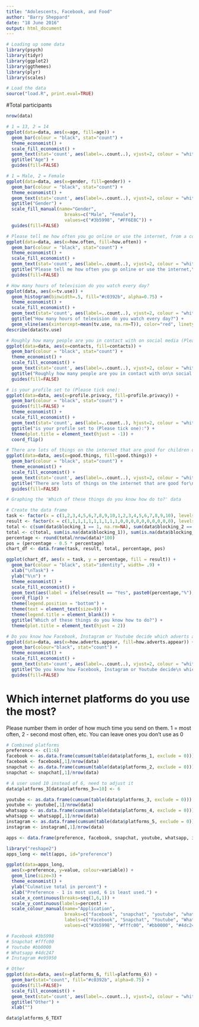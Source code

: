```yaml
---
title: "Adolescents, Facebook, and Food"
author: "Barry Sheppard"
date: "18 June 2016"
output: html_document
---
```



```r
# Loading up some data
library(psych)
library(tidyr)
library(ggplot2)
library(ggthemes)
library(plyr)
library(scales)

# Load the data
source("load.R", print.eval=TRUE)

```

#Total participants
```r
nrow(data)
```


```r
# 1 = 13, 2 = 14
ggplot(data=data, aes(x=age, fill=age)) +
  geom_bar(colour = "black", stat="count") +
  theme_economist() +
  scale_fill_economist() +
  geom_text(stat='count', aes(label=..count..), vjust=2, colour = "white") +
  ggtitle("Age") +
  guides(fill=FALSE)
```



```r
# 1 = Male, 2 = Female
ggplot(data=data, aes(x=gender, fill=gender)) +
  geom_bar(colour = "black", stat="count") +
  theme_economist() + 
  geom_text(stat='count', aes(label=..count..), vjust=2, colour = "white") +
  ggtitle("Gender") +
  scale_fill_manual(name="Gender", 
                      breaks=c("Male", "Female"), 
                      values=c("#3b5998", "#FF6E8C")) +
  guides(fill=FALSE)
```


```r
# Please tell me how often you go online or use the internet, from a computer, a mobile phone, a smartphone, or any other device you may use to go online (please tick one):
ggplot(data=data, aes(x=how.often, fill=how.often)) +
  geom_bar(colour = "black", stat="count") +
  theme_economist() + 
  scale_fill_economist() +
  geom_text(stat='count', aes(label=..count..), vjust=2, colour = "white") +
  ggtitle("Please tell me how often you go online or use the internet,\n from a computer, a mobile phone, a smartphone, or any other\n device you may use to go online (please tick one):") +
  guides(fill=FALSE)
```


```r
# How many hours of television do you watch every day?
ggplot(data, aes(x=tv.use)) +
  geom_histogram(binwidth=.5, fill="#c0392b", alpha=0.75) +
  theme_economist() + 
  scale_fill_economist() +
  geom_text(stat='count', aes(label=..count..), vjust=2, colour = "white") +
  ggtitle("How many hours of television do you watch every day?") +
  geom_vline(aes(xintercept=mean(tv.use, na.rm=T)), color="red", linetype="dashed", size=1)
describe(data$tv.use)
```


```r
# Roughly how many people are you in contact with on social media (Please tick one):
ggplot(data=data, aes(x=contacts, fill=contacts)) +
  geom_bar(colour = "black", stat="count") +
  theme_economist() + 
  scale_fill_economist() +
  geom_text(stat='count', aes(label=..count..), vjust=2, colour = "white") +
  ggtitle("Roughly how many people are you in contact with on\n social media (Please tick one):") +
  guides(fill=FALSE)
```


```r
# is your profile set to (Please tick one):
ggplot(data=data, aes(x=profile.privacy, fill=profile.privacy)) +
  geom_bar(colour = "black", stat="count") +
  guides(fill=FALSE) +
  theme_economist() + 
  scale_fill_economist() +
  geom_text(stat='count', aes(label=..count..), hjust=2, colour = "white") +
  ggtitle("is your profile set to (Please tick one):") +
  theme(plot.title = element_text(hjust = -1)) +
  coord_flip() 
```


```r
# There are lots of things on the internet that are good for children of my age (Please tick one):
ggplot(data=data, aes(x=good.things, fill=good.things)) +
  geom_bar(colour = "black", stat="count") +
  theme_economist() + 
  scale_fill_economist() +
  geom_text(stat='count', aes(label=..count..), vjust=2, colour = "white") +
  ggtitle("There are lots of things on the internet that are good for\n children of my age") +
  guides(fill=FALSE)
```


```r
# Graphing the 'Which of these things do you know how do to?' data

# Create the data frame
task <- factor(x = c(1,2,3,4,5,6,7,8,9,10,1,2,3,4,5,6,7,8,9,10), levels = c(1,2,3,4,5,6,7,8,9,10), labels = c("Block unwanted adverts\n or junk mail spam", "Delete the record of which\n sites they have visited", "Change privacy settings on\n social networking profile", "Block messages from someone\n they don't want to hear from", "Find information on how\n to use the internet safely", "Publish a comment on a\n blog, website or forum", "Upload images, videos or\n music onto social meda", "Create a blog", "Update status on social\n networking site used most", "Take a picture or a short video with\n smartphone and upload it on to social media"))
result <- factor(x = c(1,1,1,1,1,1,1,1,1,1,0,0,0,0,0,0,0,0,0,0), levels = c(1,0), labels = c("Yes", "No"))
total <- c(sum(data$blocking_1 == 1, na.rm=NA), sum(data$blocking_2 == 1, na.rm=NA), sum(data$blocking_3 == 1, na.rm=NA), sum(data$blocking_4 == 1, na.rm=NA), sum(data$blocking_5 == 1, na.rm=NA), sum(data$posting_1 == 1, na.rm=NA), sum(data$posting_2 == 1, na.rm=NA), sum(data$posting_3 == 1, na.rm=NA), sum(data$updating_1 == 1, na.rm=NA), sum(data$updating_2 == 1, na.rm=NA))
total <- c(total, sum(is.na(data$blocking_1)), sum(is.na(data$blocking_2)), sum(is.na(data$blocking_3)), sum(is.na(data$blocking_4)), sum(is.na(data$blocking_5)), sum(is.na(data$posting_1)), sum(is.na(data$posting_2)), sum(is.na(data$posting_3)), sum(is.na(data$updating_1)), sum(is.na(data$updating_2)) )
percentage <- round(total/nrow(data)*100)
pos = (percentage - 0.5 * percentage)
chart_df <- data.frame(task, result, total, percentage, pos)

ggplot(chart_df, aes(x = task, y = percentage, fill = result)) + 
  geom_bar(colour = "black", stat="identity", width= .9) +
  xlab("\nTask") +
  ylab("%\n") +
  theme_economist() +
  scale_fill_economist() +
  geom_text(aes(label = ifelse(result == "Yes", paste0(percentage,"%"), ""), y = pos), position = "stack", color='white') +
  coord_flip() + 
  theme(legend.position = "bottom") +
  theme(text = element_text(size=9)) +
  theme(legend.title = element_blank()) +
  ggtitle("Which of these things do you know how to do?") +
  theme(plot.title = element_text(hjust = 2)) 
```


```r
# Do you know how Facebook, Instagram or Youtube decide which adverts appear in your news feed?
ggplot(data=data, aes(x=how.adverts.appear, fill=how.adverts.appear)) +
  geom_bar(colour="black", stat="count") +
  theme_economist() +
  scale_fill_economist() +
  geom_text(stat='count', aes(label=..count..), vjust=2, colour = "white") +
  ggtitle("Do you know how Facebook, Instagram or Youtube decide\n which adverts appear?") +
  guides(fill=FALSE)
```

# Which internet platforms do you use the most? 
Please number them in order of how much time you send on them. 1 = most often, 2 - second most often, etc. 
You can leave ones you don't use as 0


```r
# Combined platforms
preference <- c(1:6)
facebook <- as.data.frame(cumsum(table(data$platforms_1, exclude = 0)))
facebook <- facebook[,1]/nrow(data)
snapchat <- as.data.frame(cumsum(table(data$platforms_2, exclude = 0)))
snapchat <- snapchat[,1]/nrow(data)

# A user used 10 instead of 6, need to adjust it
data$platforms_3[data$platforms_3==10] <- 6

youtube <- as.data.frame(cumsum(table(data$platforms_3, exclude = 0)))
youtube <- youtube[,1]/nrow(data)
whatsapp <- as.data.frame(cumsum(table(data$platforms_4, exclude = 0)))
whatsapp <- whatsapp[,1]/nrow(data)
instagram <- as.data.frame(cumsum(table(data$platforms_5, exclude = 0)))
instagram <- instagram[,1]/nrow(data)

apps <- data.frame(preference, facebook, snapchat, youtube, whatsapp, instagram)

library("reshape2")
apps_long <- melt(apps, id="preference")

ggplot(data=apps_long,
  aes(x=preference, y=value, colour=variable)) +
  geom_line(size=3) + 
  theme_economist() +
  ylab("Culmative total in percent") +
  xlab("Preference - 1 is most used, 6 is least used.") +
  scale_x_continuous(breaks=seq(1,6,1)) +
  scale_y_continuous(labels=percent) +
  scale_colour_manual(name="Application", 
                      breaks=c("facebook", "snapchat", "youtube", "whatsapp", "instagram"), 
                      labels=c("Facebook", "Snapchat", "Youtube", "Whatsapp", "Instagram"),
                      values=c("#3b5998", "#fffc00", "#bb0000", "#4dc247", "#e95950"))

# Facebook #3b5998
# Snapchat #fffc00
# Youtube #bb0000
# Whatsapp #4dc247
# Instagram #e95950
```



```r
# Other
ggplot(data=data, aes(x=platforms_6, fill=platforms_6)) +
  geom_bar(stat="count", fill="#c0392b", alpha=0.75) +
  guides(fill=FALSE)+
  scale_fill_economist() +
  geom_text(stat='count', aes(label=..count..), vjust=2, colour = "white") +
  ggtitle("Other") +
  xlab("") 

data$platforms_6_TEXT

```

